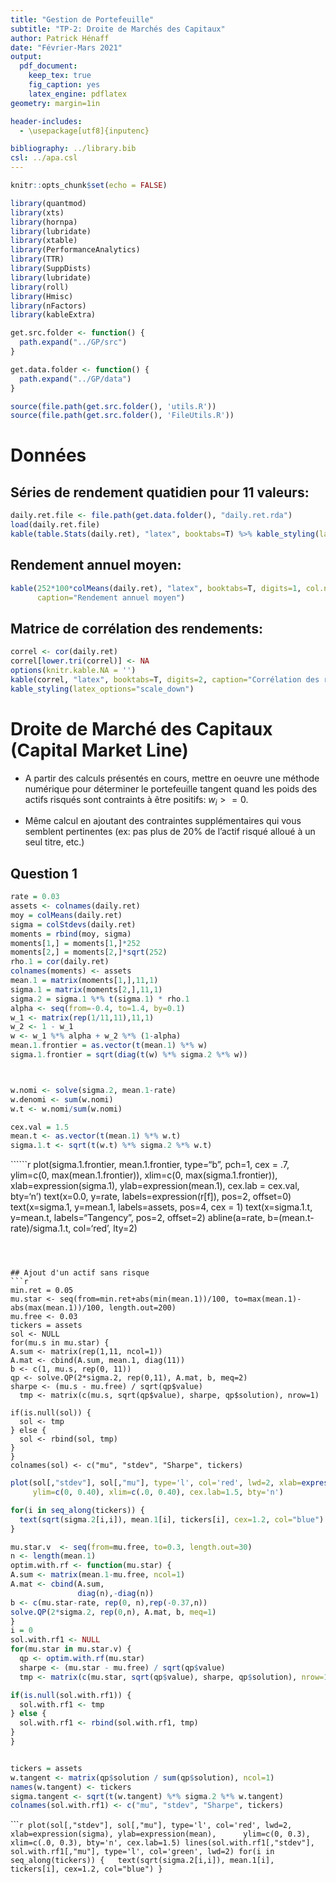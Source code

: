 ```yaml
---
title: "Gestion de Portefeuille"
subtitle: "TP-2: Droite de Marchés des Capitaux"
author: Patrick Hénaff
date: "Février-Mars 2021"
output: 
  pdf_document:
    keep_tex: true
    fig_caption: yes
    latex_engine: pdflatex
geometry: margin=1in

header-includes:
  - \usepackage[utf8]{inputenc}

bibliography: ../library.bib
csl: ../apa.csl
---
```


```r
knitr::opts_chunk$set(echo = FALSE)
```

```r
library(quantmod)
library(xts)
library(hornpa)
library(lubridate)
library(xtable)
library(PerformanceAnalytics)
library(TTR)
library(SuppDists)
library(lubridate)
library(roll)
library(Hmisc)
library(nFactors)
library(kableExtra)

get.src.folder <- function() {
  path.expand("../GP/src")
}

get.data.folder <- function() {
  path.expand("../GP/data")
}

source(file.path(get.src.folder(), 'utils.R'))
source(file.path(get.src.folder(), 'FileUtils.R'))
```

# Données

## Séries de rendement quatidien pour 11 valeurs:

```r
daily.ret.file <- file.path(get.data.folder(), "daily.ret.rda")
load(daily.ret.file)
kable(table.Stats(daily.ret), "latex", booktabs=T) %>% kable_styling(latex_options="scale_down")
```

## Rendement annuel moyen:

```r
kable(252*100*colMeans(daily.ret), "latex", booktabs=T, digits=1, col.names=c("Rendement (%)"), 
      caption="Rendement annuel moyen")
```

## Matrice de corrélation des rendements:

```r
correl <- cor(daily.ret)
correl[lower.tri(correl)] <- NA
options(knitr.kable.NA = '')
kable(correl, "latex", booktabs=T, digits=2, caption="Corrélation des rendements quotidiens") %>%
kable_styling(latex_options="scale_down")
```


# Droite de Marché des Capitaux (Capital Market Line)

+ A partir des calculs présentés en cours, mettre en oeuvre une méthode numérique
  pour déterminer le portefeuille tangent quand les poids des actifs risqués sont contraints à être positifs: $w_i >= 0$.

+ Même calcul en ajoutant des contraintes supplémentaires qui vous semblent pertinentes 
(ex: pas plus de 20\% de l'actif risqué alloué à un seul titre, etc.)


## Question 1 


```r
rate = 0.03
assets <- colnames(daily.ret)
moy = colMeans(daily.ret)
sigma = colStdevs(daily.ret)
moments = rbind(moy, sigma)
moments[1,] = moments[1,]*252
moments[2,] = moments[2,]*sqrt(252)
rho.1 = cor(daily.ret)
colnames(moments) <- assets
mean.1 = matrix(moments[1,],11,1)
sigma.1 = matrix(moments[2,],11,1)
sigma.2 = sigma.1 %*% t(sigma.1) * rho.1
alpha <- seq(from=-0.4, to=1.4, by=0.1)
w_1 <- matrix(rep(1/11,11),11,1)
w_2 <- 1 - w_1
w <- w_1 %*% alpha + w_2 %*% (1-alpha)
mean.1.frontier = as.vector(t(mean.1) %*% w)
sigma.1.frontier = sqrt(diag(t(w) %*% sigma.2 %*% w))



w.nomi <- solve(sigma.2, mean.1-rate)
w.denomi <- sum(w.nomi)
w.t <- w.nomi/sum(w.nomi)

cex.val = 1.5
mean.t <- as.vector(t(mean.1) %*% w.t)
sigma.1.t <- sqrt(t(w.t) %*% sigma.2 %*% w.t)

```


``````r
plot(sigma.1.frontier, mean.1.frontier, type="b", pch=1, cex = .7,
     ylim=c(0, max(mean.1.frontier)), xlim=c(0, max(sigma.1.frontier)),
     xlab=expression(sigma.1), ylab=expression(mean.1), cex.lab = cex.val, bty='n')
text(x=0.0, y=rate, labels=expression(r[f]), pos=2, offset=0)
text(x=sigma.1, y=mean.1, labels=assets, pos=4, cex = 1)
text(x=sigma.1.t, y=mean.t, labels="Tangency", pos=2, offset=2)
abline(a=rate, b=(mean.t-rate)/sigma.1.t, col='red', lty=2)


```



## Ajout d'un actif sans risque
```r

min.ret = 0.05
mu.star <- seq(from=min.ret+abs(min(mean.1))/100, to=max(mean.1)-abs(max(mean.1))/100, length.out=200)
mu.free <- 0.03
tickers = assets
sol <- NULL
for(mu.s in mu.star) {
A.sum <- matrix(rep(1,11, ncol=1))
A.mat <- cbind(A.sum, mean.1, diag(11))
b <- c(1, mu.s, rep(0, 11))
qp <- solve.QP(2*sigma.2, rep(0,11), A.mat, b, meq=2)
sharpe <- (mu.s - mu.free) / sqrt(qp$value)
  tmp <- matrix(c(mu.s, sqrt(qp$value), sharpe, qp$solution), nrow=1)

if(is.null(sol)) {
  sol <- tmp  
} else {
  sol <- rbind(sol, tmp)
}
}
colnames(sol) <- c("mu", "stdev", "Sharpe", tickers)

```

```r
plot(sol[,"stdev"], sol[,"mu"], type='l', col='red', lwd=2, xlab=expression(sigma), ylab=expression(mu),
     ylim=c(0, 0.40), xlim=c(.0, 0.40), cex.lab=1.5, bty='n')

for(i in seq_along(tickers)) {
  text(sqrt(sigma.2[i,i]), mean.1[i], tickers[i], cex=1.2, col="blue")
}
```

```r

mu.star.v  <- seq(from=mu.free, to=0.3, length.out=30)
n <- length(mean.1)
optim.with.rf <- function(mu.star) {
A.sum <- matrix(mean.1-mu.free, ncol=1)
A.mat <- cbind(A.sum,
               diag(n),-diag(n))
b <- c(mu.star-rate, rep(0, n),rep(-0.37,n))
solve.QP(2*sigma.2, rep(0,n), A.mat, b, meq=1)
}
i = 0
sol.with.rf1 <- NULL
for(mu.star in mu.star.v) {
  qp <- optim.with.rf(mu.star)
  sharpe <- (mu.star - mu.free) / sqrt(qp$value)
  tmp <- matrix(c(mu.star, sqrt(qp$value), sharpe, qp$solution), nrow=1)

if(is.null(sol.with.rf1)) {
  sol.with.rf1 <- tmp
} else {
  sol.with.rf1 <- rbind(sol.with.rf1, tmp)
}
}


tickers = assets
w.tangent <- matrix(qp$solution / sum(qp$solution), ncol=1)
names(w.tangent) <- tickers
sigma.tangent <- sqrt(t(w.tangent) %*% sigma.2 %*% w.tangent)
colnames(sol.with.rf1) <- c("mu", "stdev", "Sharpe", tickers)
```

``````r
plot(sol[,"stdev"], sol[,"mu"], type='l', col='red', lwd=2, xlab=expression(sigma), ylab=expression(mean),
     ylim=c(0, 0.3), xlim=c(.0, 0.3), bty='n', cex.lab=1.5)
lines(sol.with.rf1[,"stdev"], sol.with.rf1[,"mu"], type='l', col='green', lwd=2)
for(i in seq_along(tickers)) {
  text(sqrt(sigma.2[i,i]), mean.1[i], tickers[i], cex=1.2, col="blue")
}
```
